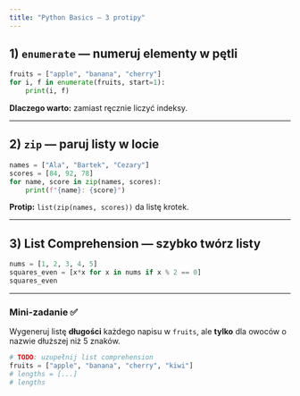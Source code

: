 ```yaml
---
title: "Python Basics — 3 protipy"
---
```


## 1) `enumerate` — numeruj elementy w pętli
```python
fruits = ["apple", "banana", "cherry"]
for i, f in enumerate(fruits, start=1):
    print(i, f)
```

**Dlaczego warto:** zamiast ręcznie liczyć indeksy.

---

## 2) `zip` — paruj listy w locie
```python
names = ["Ala", "Bartek", "Cezary"]
scores = [84, 92, 78]
for name, score in zip(names, scores):
    print(f"{name}: {score}")
```

**Protip:** `list(zip(names, scores))` da listę krotek.

---

## 3) List Comprehension — szybko twórz listy
```python
nums = [1, 2, 3, 4, 5]
squares_even = [x*x for x in nums if x % 2 == 0]
squares_even
```

---

### Mini-zadanie ✅
Wygeneruj listę **długości** każdego napisu w `fruits`, ale **tylko** dla owoców o nazwie dłuższej niż 5 znaków.

```python
# TODO: uzupełnij list comprehension
fruits = ["apple", "banana", "cherry", "kiwi"]
# lengths = [...]
# lengths
```